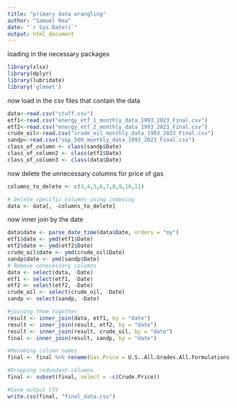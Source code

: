 ```yaml
---
title: "primary data wrangling"
author: "Samuel Rea"
date: "`r Sys.Date()`"
output: html_document
---
```

loading in the necessary packages
```r
library(xlsx)
library(dplyr)
library(lubridate)
library('glmnet')
```

now load in the csv files that contain the data
```r
data<-read.csv("stuff.csv")
etf1<-read.csv("energy_etf_1_monthly_data_1993_2023_Final.csv")
etf2<-read.csv("energy_etf_2_monthly_data_1993_2023_Final.csv")
crude_oil<-read.csv("crude_oil_monthly_data_1993_2023_Final.csv")
sandp<-read.csv("s&p_500_monthly_data_1993_2023_Final.csv")
class_of_column <- class(sandp$Date)
class_of_column2 <- class(etf1$Date)
class_of_column3 <- class(data$Date)
```

now delete the unnecessary columns for price of gas
```r
columns_to_delete <- c(3,4,5,6,7,8,9,10,11)

# Delete specific columns using indexing
data <- data[, -columns_to_delete]
```

now inner join by the date
```r
data$date <- parse_date_time(data$Date, orders = "my")
etf1$date <- ymd(etf1$Date)
etf2$date <- ymd(etf2$Date)
crude_oil$date <- ymd(crude_oil$Date)
sandp$date <- ymd(sandp$Date)
# Remove unnecessary columns
data <- select(data, -Date)
etf1 <- select(etf1, -Date)
etf2 <- select(etf2, -Date)
crude_oil <- select(crude_oil, -Date)
sandp <- select(sandp, -Date)

#joining them together
result <- inner_join(data, etf1, by = "date")
result <- inner_join(result, etf2, by = "date")
result <- inner_join(result, crude_oil, by = "date")
final <- inner_join(result, sandp, by = "date")
```

```r
#Renaming column names
final <- final %>% rename(Gas.Price = U.S..All.Grades.All.Formulations.Retail.Gasoline.Prices..Dollars.per.Gallon., Crude.Price = Global.Price.of.Bent.Crude.Oil, Etf1.High = High.x, Eft1.Low = Low.x, Etf1.Close = Close.x, Etf1.Adj.Close = Adj.Close.x, Etf1.Volume = Volume.x, Etf2.High = High.y, Eft2.Low = Low.y, Etf2.Close = Close.y, Etf2.Adj.Close = Adj.Close.y, Etf2.Volume = Volume.y, Crude.High = High.x.x, Crude.Low = Low.x.x, Crude.Close = Close.x.x, Crude.Adj.Close = Adj.Close.x.x, Crude.Volume = Volume.x.x, SP.High = High.y.y, SP.Low = Low.y.y, SP.Close = Close.y.y, SP.Adj.Close = Adj.Close.y.y, SP.Volume = Volume.y.y, Etf1.Open = Open.x, Etf2.Open = Open.y, Crude.Open = Open.x.x, SP.Open = Open.y.y)

#Dropping redundant columns
final <- subset(final, select = -c(Crude.Price))
```

```r
#Save output CSV
write.csv(final, "final_data.csv")
```
















